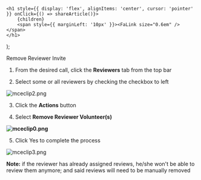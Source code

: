 

    <h1 style={{ display: 'flex', alignItems: 'center', cursor: 'pointer' }} onClick={() => shareArticle()}>
        {children} 
        <span style={{ marginLeft: '10px' }}><FaLink size="0.6em" /></span>
    </h1>
);

<ToastContainer />

<ClickableTitle>Remove Reviewer Invite</ClickableTitle>




1. From the desired call, click the **Reviewers** tab from the top bar 


2. Select some or all reviewers by checking the checkbox to left 


![mceclip2.png](../../../resources/article-images/13621037922835-Remove-Reviewer-Invite_1.png)


3. Click the **Actions** button 


4. Select **Remove Reviewer Volunteer(s)**


**![mceclip0.png](../../../resources/article-images/13621037922835-Remove-Reviewer-Invite_2.png)**


5. Click Yes to complete the process 


![mceclip3.png](../../../resources/article-images/13621037922835-Remove-Reviewer-Invite_3.png)


**Note:** if the reviewer has already assigned reviews, he/she won't be able to review them anymore; and said reviews will need to be manually removed



